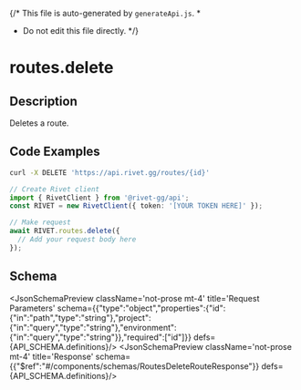 {/* This file is auto-generated by `generateApi.js`.
  *
  * Do not edit this file directly.
  */}


# routes.delete

## Description
Deletes a route.

## Code Examples

<CodeGroup title='Request' tag='DELETE' label='https://api.rivet.gg/routes/{id}'>

```bash {{ "title": "cURL" }}
curl -X DELETE 'https://api.rivet.gg/routes/{id}'
```

```ts
// Create Rivet client
import { RivetClient } from '@rivet-gg/api';
const RIVET = new RivetClient({ token: '[YOUR TOKEN HERE]' });

// Make request
await RIVET.routes.delete({
  // Add your request body here
});
```

</CodeGroup>

## Schema
<JsonSchemaPreview className='not-prose mt-4' title='Request Parameters' schema={{"type":"object","properties":{"id":{"in":"path","type":"string"},"project":{"in":"query","type":"string"},"environment":{"in":"query","type":"string"}},"required":["id"]}} defs={API_SCHEMA.definitions}/>
<JsonSchemaPreview className='not-prose mt-4' title='Response' schema={{"$ref":"#/components/schemas/RoutesDeleteRouteResponse"}} defs={API_SCHEMA.definitions}/>
